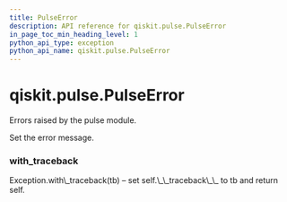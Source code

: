 ```yaml
---
title: PulseError
description: API reference for qiskit.pulse.PulseError
in_page_toc_min_heading_level: 1
python_api_type: exception
python_api_name: qiskit.pulse.PulseError
---
```


# qiskit.pulse.PulseError

<Class id="qiskit.pulse.PulseError" github="https://github.com/qiskit/qiskit/tree/stable/0.18/qiskit/pulse/exceptions.py" signature="PulseError(*message)">
  Errors raised by the pulse module.

  Set the error message.

  ### with\_traceback

  <Function id="qiskit.pulse.PulseError.with_traceback" name="with_traceback" signature="with_traceback()">
    Exception.with\_traceback(tb) – set self.\_\_traceback\_\_ to tb and return self.
  </Function>
</Class>

